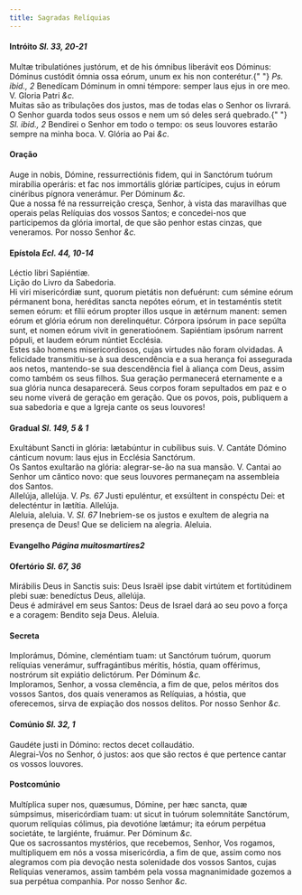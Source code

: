 ```yaml
---
title: Sagradas Relíquias
---
```


<h4 class="text-center">
  Intróito <em>Sl. 33, 20-21</em>
</h4>
<div class="grid grid-cols-2 gap-5">
  <div class="col-6 dropcaps text-justify">
    Multæ tribulatiónes justórum, et de his ómnibus liberávit eos Dóminus:
    Dóminus custódit ómnia ossa eórum, unum ex his non conterétur.{" "}
    <em>Ps. ibid., 2</em> Benedícam Dóminum in omni témpore: semper laus ejus in
    ore meo. V. Gloria Patri <em>&c.</em>
  </div>
  <div class="col-6 dropcaps text-justify">
    Muitas são as tribulações dos justos, mas de todas elas o Senhor os livrará.
    O Senhor guarda todos seus ossos e nem um só deles será quebrado.{" "}
    <em>Sl. ibid., 2</em> Bendirei o Senhor em todo o tempo: os seus louvores
    estarão sempre na minha boca. V. Glória ao Pai <em>&c.</em>
  </div>
</div>

<h4 class="text-center">Oração</h4>
<div class="grid grid-cols-2 gap-5">
  <div class="col-6 dropcaps text-justify">
    Auge in nobis, Dómine, ressurrectiónis fidem, qui in Sanctórum tuórum
    mirabília operáris: et fac nos immortális glóriæ partícipes, cujus in eórum
    cinéribus pígnora venerámur. Per Dóminum <em>&c.</em>
  </div>
  <div class="col-6 dropcaps text-justify">
    Que a nossa fé na ressurreição cresça, Senhor, à vista das maravilhas que
    operais pelas Relíquias dos vossos Santos; e concedei-nos que participemos
    da glória imortal, de que são penhor estas cinzas, que veneramos. Por nosso
    Senhor <em>&c.</em>
  </div>
</div>

<h4 class="text-center">
  Epístola <em>Ecl. 44, 10-14</em>
</h4>
<div class="grid grid-cols-2 gap-5">
  <div class="col-6 text-justify">Léctio libri Sapiéntiæ.</div>
  <div class="col-6 text-justify">Lição do Livro da Sabedoria.</div>
  <div class="col-6 dropcaps text-justify">
    Hi viri misericórdiæ sunt, quorum pietátis non defuérunt: cum sémine eórum
    pérmanent bona, heréditas sancta nepótes eórum, et in testaméntis stetit
    semen eórum: et fílii eórum propter illos usque in ætérnum manent: semen
    eórum et glória eórum non derelinquétur. Córpora ipsórum in pace sepúlta
    sunt, et nomen eórum vivit in generatioónem. Sapiéntiam ipsórum narrent
    pópuli, et laudem eórum núntiet Ecclésia.
  </div>
  <div class="col-6 dropcaps text-justify">
    Estes são homens misericordiosos, cujas virtudes não foram olvidadas. A
    felicidade transmitiu-se à sua descendência e a sua herança foi assegurada
    aos netos, mantendo-se sua descendência fiel à aliança com Deus, assim como
    também os seus filhos. Sua geração permanecerá eternamente e a sua glória
    nunca desaparecerá. Seus corpos foram sepultados em paz e o seu nome viverá
    de geração em geração. Que os povos, pois, publiquem a sua sabedoria e que a
    Igreja cante os seus louvores!
  </div>
</div>

<h4 class="text-center">
  Gradual <em>Sl. 149, 5 & 1</em>
</h4>
<div class="grid grid-cols-2 gap-5">
  <div class="col-6 dropcaps text-justify">
    Exultábunt Sancti in glória: lætabúntur in cubílibus suis. V. Cantáte Dómino
    cánticum novum: laus ejus in Ecclésia Sanctórum.
  </div>
  <div class="col-6 dropcaps text-justify">
    Os Santos exultarão na glória: alegrar-se-ão na sua mansão. V. Cantai ao
    Senhor um cântico novo: que seus louvores permaneçam na assembleia dos
    Santos.
  </div>
  <div class="col-6 text-justify">
    Allelúja, allelúja. V. <em>Ps. 67</em> Justi epuléntur, et exsúltent in
    conspéctu Dei: et delecténtur in lætítia. Allelúja.
  </div>
  <div class="col-6 text-justify">
    Aleluia, aleluia. V. <em>Sl. 67</em> Inebriem-se os justos e exultem de
    alegria na presença de Deus! Que se deliciem na alegria. Aleluia.
  </div>
</div>

<h4 class="text-center">
  Evangelho <em>Página muitosmartires2</em>
</h4>

<h4 class="text-center">
  Ofertório <em>Sl. 67, 36</em>
</h4>
<div class="grid grid-cols-2 gap-5">
  <div class="col-6 dropcaps text-justify">
    Mirábilis Deus in Sanctis suis: Deus Israël ipse dabit virtútem et
    fortitúdinem plebi suæ: benedíctus Deus, allelúja.
  </div>
  <div class="col-6 dropcaps text-justify">
    Deus é admirável em seus Santos: Deus de Israel dará ao seu povo a força e a
    coragem: Bendito seja Deus. Aleluia.
  </div>
</div>

<h4 class="text-center">Secreta</h4>
<div class="grid grid-cols-2 gap-5">
  <div class="col-6 dropcaps text-justify">
    Implorámus, Dómine, cleméntiam tuam: ut Sanctórum tuórum, quorum relíquias
    venerámur, suffragántibus méritis, hóstia, quam offérimus, nostrórum sit
    expiátio delictórum. Per Dóminum <em>&c.</em>
  </div>
  <div class="col-6 dropcaps text-justify">
    Imploramos, Senhor, a vossa clemência, a fim de que, pelos méritos dos
    vossos Santos, dos quais veneramos as Relíquias, a hóstia, que oferecemos,
    sirva de expiação dos nossos delitos. Por nosso Senhor <em>&c.</em>
  </div>
</div>

<h4 class="text-center">
  Comúnio <em>Sl. 32, 1</em>
</h4>
<div class="grid grid-cols-2 gap-5">
  <div class="col-6 dropcaps text-justify">
    Gaudéte justi in Dómino: rectos decet collaudátio.
  </div>
  <div class="col-6 dropcaps text-justify">
    Alegrai-Vos no Senhor, ó justos: aos que são rectos é que pertence cantar os
    vossos louvores.
  </div>
</div>

<h4 class="text-center">Postcomúnio</h4>
<div class="grid grid-cols-2 gap-5">
  <div class="col-6 dropcaps text-justify">
    Multíplica super nos, quæsumus, Dómine, per hæc sancta, quæ súmpsimus,
    misericórdiam tuam: ut sicut in tuórum solemnitáte Sanctórum, quorum
    relíquias cólimus, pia devotióne lætámur; ita eórum perpétua societáte, te
    largiénte, fruámur. Per Dóminum <em>&c.</em>
  </div>
  <div class="col-6 dropcaps text-justify">
    Que os sacrossantos mystérios, que recebemos, Senhor, Vos rogamos,
    multipliquem em nós a vossa misericórdia, a fim de que, assim como nos
    alegramos com pia devoção nesta solenidade dos vossos Santos, cujas
    Relíquias veneramos, assim também pela vossa magnanimidade gozemos a sua
    perpétua companhia. Por nosso Senhor <em>&c.</em>
  </div>
</div>
